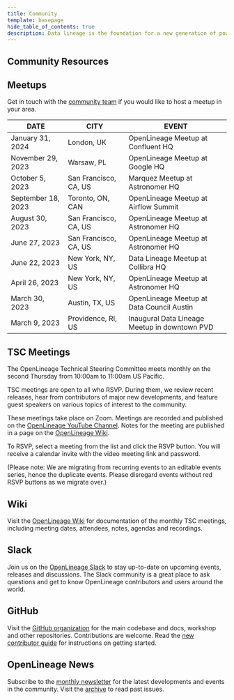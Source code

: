 ```yaml
---
title: Community
template: basepage
hide_table_of_contents: true
description: Data lineage is the foundation for a new generation of powerful, context-aware data tools and best practices. OpenLineage enables consistent collection of lineage metadata, creating a deeper understanding of how data is produced and used.
---
```


<div id="post-content" className="CommunityPage boxed">

<div className="title px-4 py-12 text-center lg:py-14 lg:px-0">
    <h2 className="text-5xl text-color-1">
        Community Resources
    </h2>
</div>

<div className="text-center pt-8">
    <h2>Meetups</h2>
</div>
<p className="text-center">Get in touch with the <a href="mailto:michael.robinson@astronomer.io">community team</a> if you would like to host a meetup in your area.</p>

<div className="container"><div className="row w-100%"><div className="col mx-auto">

| <div class="text-xl pl-10 pr-10 w-100%">DATE</div> | <div class="text-xl pl-10 pr-10">CITY</div> | <div class="text-xl pl-10 pr-10">EVENT</div> |
| ----------- | ----------- | ----------- |
| <div class="text-xl p-10">January 31, 2024</div> | <div class="text-xl pl-10 pr-10">London, UK</div> | <div class="text-xl pl-10 pr-10">OpenLineage Meetup at Confluent HQ</div> |
| <div class="text-xl p-10">November 29, 2023</div> | <div class="text-xl pl-10 pr-10">Warsaw, PL</div> | <div class="text-xl pl-10 pr-10">OpenLineage Meetup at Google HQ</div> |
| <div class="text-xl p-10">October 5, 2023</div> | <div class="text-xl pl-10 pr-10">San Francisco, CA, US</div> | <div class="text-xl pl-10 pr-10">Marquez Meetup at Astronomer HQ</div> |
| <div class="text-xl p-10">September 18, 2023</div> | <div class="text-xl pl-10 pr-10">Toronto, ON, CAN</div> | <div class="text-xl pl-10 pr-10">OpenLineage Meetup at Airflow Summit</div> |
| <div class="text-xl p-10">August 30, 2023</div> | <div class="text-xl pl-10 pr-10">San Francisco, CA, US</div> | <div class="text-xl pl-10 pr-10">OpenLineage Meetup at Astronomer HQ</div> |
| <div class="text-xl p-10">June 27, 2023</div> | <div class="text-xl pl-10 pr-10">San Francisco, CA, US</div> | <div class="text-xl pl-10 pr-10">OpenLineage Meetup at Astronomer HQ</div> |
| <div class="text-xl p-10">June 22, 2023</div> | <div class="text-xl pl-10 pr-10">New York, NY, US</div> | <div class="text-xl pl-10 pr-10">Data Lineage Meetup at Collibra HQ</div> |
| <div class="text-xl p-10">April 26, 2023</div> | <div class="text-xl pl-10 pr-10">New York, NY, US</div> | <div class="text-xl pl-10 pr-10">OpenLineage Meetup at Astronomer HQ</div> |
| <div class="text-xl p-10">March 30, 2023</div> | <div class="text-xl pl-10 pr-10">Austin, TX, US</div> | <div class="text-xl pl-10 pr-10">OpenLineage Meetup at Data Council Austin</div> |
| <div class="text-xl p-10">March 9, 2023</div> | <div class="text-xl pl-10 pr-10">Providence, RI, US</div> | <div class="text-xl pl-10 pr-10">Inaugural Data Lineage Meetup in downtown PVD</div> |

</div></div></div>

<div className="text-center pt-8"><h2>TSC Meetings</h2></div>
<div className="container">
    <div className="row">
        <div className="col">
            <p className="text-2xl">The OpenLineage Technical Steering Committee meets monthly on the second Thursday from 10:00am to 11:00am US Pacific.</p>
            <p>TSC meetings are open to all who RSVP. During them, we review recent releases, hear from contributors of major new developments, and feature guest speakers on various topics of interest to the community.</p>
            <p>These meetings take place on Zoom. Meetings are recorded and published on the <a href="https://www.youtube.com/@openlineageproject6897/videos">OpenLineage YouTube Channel</a>. Notes for the meeting are published in a page on the <a href="https://wiki.lfaidata.foundation/display/OpenLineage/Monthly+TSC+meeting">OpenLineage Wiki</a>.</p>
            <p>To RSVP, select a meeting from the list and click the RSVP button. You will receive a calendar invite with the video meeting link and password.</p>
            <p>(Please note: We are migrating from recurring events to an editable events series, hence the duplicate events. Please disregard events without red RSVP buttons as we migrate over.)</p>
        </div>
        <div className="col col--4">
            <AddEvent />
        </div>
    </div>
</div>

<div className="text-center pt-8"><h2>Wiki</h2></div>
<div className="container text-center">
    <div className="row">
        <p>Visit the <a href="https://bit.ly/OLwiki">OpenLineage Wiki</a> for documentation of the monthly TSC meetings, including meeting dates, attendees, notes, agendas and recordings.</p>
    </div>
</div>

<div className="text-center pt-8"><h2>Slack</h2></div>
<div className="container text-center">
    <div className="row">
        <p>Join us on the <a href="https://bit.ly/lineageslack">OpenLineage Slack</a> to stay up-to-date on upcoming events, releases and discussions. The Slack community is a great place to ask questions and get to know OpenLineage contributors and users around the world.</p>
    </div>
</div>

<div className="text-center pt-8"><h2>GitHub</h2></div>
<div className="container text-center">
    <div className="row">
        <p>Visit the <a href="https://github.com/OpenLineage">GitHub organization</a> for the main codebase and docs, workshop and other repositories. Contributions are welcome. Read the <a href="https://github.com/OpenLineage/OpenLineage/blob/main/CONTRIBUTING.md">new contributor guide</a> for instructions on getting started.</p>
    </div>
</div>

<div className="text-center pt-8"><h2>OpenLineage News</h2></div>
<div className="container text-center">
    <div className="row">
        <p>Subscribe to the <a href="https://bit.ly/OL_news">monthly newsletter</a> for the latest developments and events in the community. Visit the <a href="https://bit.ly/OL_news_archive">archive</a> to read past issues.</p>
    </div>
</div>

<div className="text-center pt-8">&nbsp;</div>
<div className="container text-center">
    <div className="row">
        <p>&nbsp;</p>
    </div>
</div>

</div>

<Footer />

